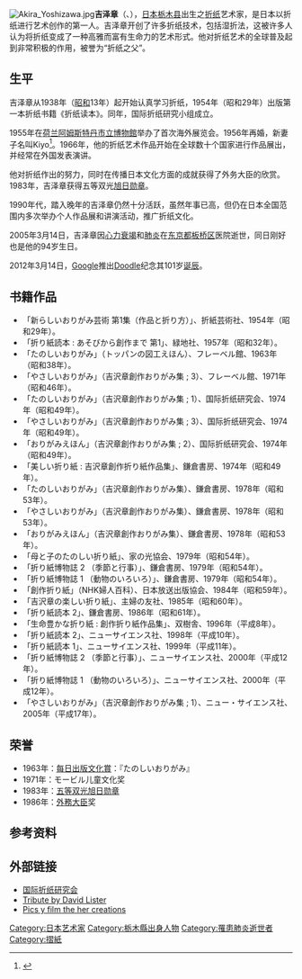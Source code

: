 {{japanese|japanese=吉澤章|kana=よしざわ あきら|romaji=Akira Yoshizawa}}

[[File:Akira_Yoshizawa.jpg|thumb]]'''吉泽章'''（{{lang-ja|よしざわ あきら}}、{{bd|1911年|3月14日|2005年|3月14日}}），[[日本|日本]][[栃木县|栃木县]]出生之[[折纸|折纸]]艺术家，是日本以折纸进行艺术创作的第一人。吉泽章开创了许多折纸技术，包括湿折法，这被许多人认为将折纸变成了一种高雅而富有生命力的艺术形式。他对折纸艺术的全球普及起到非常积极的作用，被誉为“折纸之父”。

== 生平 ==
吉泽章从1938年（[[昭和|昭和]]13年）起开始认真学习折纸，1954年（昭和29年）出版第一本折纸书籍《折纸读本》。同年，国际折纸研究小组成立。

1955年在[[荷兰|荷兰]][[阿姆斯特丹市立博物館|阿姆斯特丹市立博物館]]举办了首次海外展览会。1956年再婚，新妻子名叫Kiyo<ref>{{cite news |title=Akira Yoshizawa, 94, Modern Origami Master, Die |url=http://www.nytimes.com/2005/04/02/arts/design/02yoshizawa.html |date=2005-04-02 |accessdate=2012-03-14 |publisher=纽约时报 |archive-date=2012-11-08 |archive-url=https://web.archive.org/web/20121108101947/http://www.nytimes.com/2005/04/02/arts/design/02yoshizawa.html |dead-url=no }}</ref>。1966年，他的折纸艺术作品开始在全球数十个国家进行作品展出，并经常在外国发表演讲。

他对折纸作出的努力，同时在传播日本文化方面的成就获得了外务大臣的欣赏。1983年，吉泽章获得五等双光[[旭日章|旭日勋章]]。

1990年代，踏入晚年的吉泽章仍然十分活跃，虽然年事已高，但仍在日本全国范围内多次举办个人作品展和讲演活动，推广折纸文化。

2005年3月14日，吉泽章因[[心力衰竭|心力衰竭]]和[[肺炎|肺炎]]在[[东京都|东京都]][[板橋區_(日本)|板桥区]]医院逝世，同日刚好也是他的94岁生日。

2012年3月14日，[[Google|Google]]推出[[Doodle|Doodle]]纪念其101岁[[诞辰|诞辰]]。

== 书籍作品 ==
*「新らしいおりがみ芸術 第1集（作品と折り方）」、折紙芸術社、1954年（昭和29年）。
*「折り紙読本 : あそびから創作まで 第1」、緑地社、1957年（昭和32年）。
*「たのしいおりがみ」（トッパンの図工えほん）、フレーベル館、1963年（昭和38年）。
*「やさしいおりがみ」（吉沢章創作おりがみ集 ; 3）、フレーベル館、1971年（昭和46年）。
*「たのしいおりがみ」（吉沢章創作おりがみ集 ; 1）、国际折纸研究会、1974年（昭和49年）。
*「やさしいおりがみ」（吉沢章創作おりがみ集 ; 3）、国际折纸研究会、1974年（昭和49年）。
*「おりがみえほん」（吉沢章創作おりがみ集 ; 2）、国际折纸研究会、1974年（昭和49年）。
*「美しい折り紙 : 吉沢章創作折り紙作品集」、鎌倉書房、1974年（昭和49年）。
*「たのしいおりがみ」（吉沢章創作おりがみ集）、鎌倉書房、1978年（昭和53年）。
*「やさしいおりがみ」（吉沢章創作おりがみ集）、鎌倉書房、1978年（昭和53年）。
*「おりがみえほん」（吉沢章創作おりがみ集）、鎌倉書房、1978年（昭和53年）。
*「母と子のたのしい折り紙」、家の光協会、1979年（昭和54年）。
*「折り紙博物誌 2 （季節と行事）」、鎌倉書房、1979年（昭和54年）。
*「折り紙博物誌 1 （動物のいろいろ）」、鎌倉書房、1979年（昭和54年）。
*「創作折り紙」（NHK婦人百科）、日本放送出版協会、1984年（昭和59年）。
*「吉沢章の楽しい折り紙」、主婦の友社、1985年（昭和60年）。
*「折り紙読本 2」、鎌倉書房、1986年（昭和61年）。
*「生命豊かな折り紙 : 創作折り紙作品集」、双樹舎、1996年（平成8年）。
*「折り紙読本 2」、ニューサイエンス社、1998年（平成10年）。
*「折り紙読本 1」、ニューサイエンス社、1999年（平成11年）。
*「折り紙博物誌 2 （季節と行事）」、ニューサイエンス社、2000年（平成12年）。
*「折り紙博物誌 1 （動物のいろいろ）」、ニューサイエンス社、2000年（平成12年）。
*「やさしいおりがみ」（吉沢章創作おりがみ集 ; 1）、ニュー・サイエンス社、2005年（平成17年）。

== 荣誉 ==
* 1963年：[[每日出版文化奖|每日出版文化賞]]：『たのしいおりがみ』
* 1971年：モービル儿童文化奖
* 1983年：[[旭日章|五等双光旭日勋章]]
* 1986年：[[外務大臣_(日本)|外務大臣]]奖

== 参考资料 ==
{{reflist}}

== 外部链接 ==
{{commonscat|Akira Yoshizawa}}
* [http://www008.upp.so-net.ne.jp/origami-ios/index.htm 国际折纸研究会] {{Wayback|url=http://www008.upp.so-net.ne.jp/origami-ios/index.htm |date=20200704163507 }}{{ja}}
* [http://britishorigami.info/academic/lister/yoshizawa_tribute.php Tribute by David Lister]{{Wayback|url=http://britishorigami.info/academic/lister/yoshizawa_tribute.php |date=20100111125730 }}
* [http://ideascosasymas.blogspot.com/2012/03/el-arte-del-origami-by-akira-yoshizawa.html Pics y film the her creations] {{Wayback|url=http://ideascosasymas.blogspot.com/2012/03/el-arte-del-origami-by-akira-yoshizawa.html |date=20201105095200 }}

{{摺紙}}

{{Authority control}}
{{DEFAULTSORT:yoshizawa akira}}
[[Category:日本艺术家|Category:日本艺术家]]
[[Category:栃木縣出身人物|Category:栃木縣出身人物]]
[[Category:罹患肺炎逝世者|Category:罹患肺炎逝世者]]
[[Category:摺紙|Category:摺紙]]